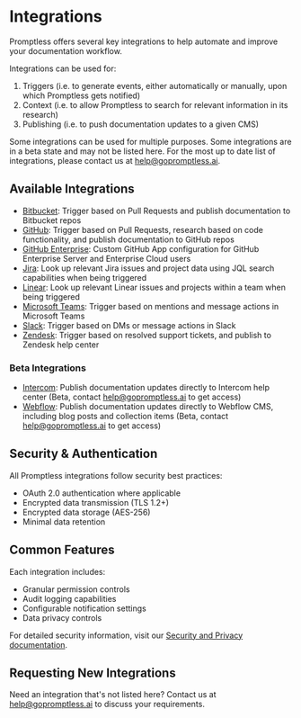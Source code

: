 # Integrations

Promptless offers several key integrations to help automate and improve your documentation workflow. 

Integrations can be used for: 
1. Triggers (i.e. to generate events, either automatically or manually, upon which Promptless gets notified)
2. Context (i.e. to allow Promptless to search for relevant information in its research)
3. Publishing (i.e. to push documentation updates to a given CMS)

Some integrations can be used for multiple purposes. Some integrations are in a beta state and may not be listed here. For the most up to date list of integrations, please contact us at help@gopromptless.ai.

## Available Integrations

- [Bitbucket](./bitbucket-integration): Trigger based on Pull Requests and publish documentation to Bitbucket repos
- [GitHub](./github-integration): Trigger based on Pull Requests, research based on code functionality, and publish documentation to GitHub repos
- [GitHub Enterprise](./github-enterprise-integration): Custom GitHub App configuration for GitHub Enterprise Server and Enterprise Cloud users
- [Jira](./jira-integration): Look up relevant Jira issues and project data using JQL search capabilities when being triggered
- [Linear](./linear-integration): Look up relevant Linear issues and projects within a team when being triggered
- [Microsoft Teams](./microsoft-teams-integration): Trigger based on mentions and message actions in Microsoft Teams
- [Slack](./slack-integration): Trigger based on DMs or message actions in Slack
- [Zendesk](./zendesk-integration): Trigger based on resolved support tickets, and publish to Zendesk help center

### Beta Integrations

- [Intercom](./intercom-integration): Publish documentation updates directly to Intercom help center (Beta, contact help@gopromptless.ai to get access)
- [Webflow](./webflow-integration): Publish documentation updates directly to Webflow CMS, including blog posts and collection items (Beta, contact help@gopromptless.ai to get access)

## Security & Authentication

All Promptless integrations follow security best practices:
- OAuth 2.0 authentication where applicable
- Encrypted data transmission (TLS 1.2+)
- Encrypted data storage (AES-256)
- Minimal data retention

## Common Features

Each integration includes:
- Granular permission controls
- Audit logging capabilities
- Configurable notification settings
- Data privacy controls

For detailed security information, visit our [Security and Privacy documentation](/security-and-privacy).

## Requesting New Integrations

Need an integration that's not listed here? Contact us at help@gopromptless.ai to discuss your requirements.